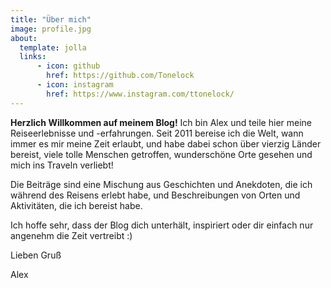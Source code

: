 ```yaml
---
title: "Über mich"
image: profile.jpg
about:
  template: jolla
  links:
      - icon: github
        href: https://github.com/Tonelock
      - icon: instagram
        href: https://www.instagram.com/ttonelock/
---
```


**Herzlich Willkommen auf meinem Blog!** Ich bin Alex und teile hier meine Reiseerlebnisse und -erfahrungen. Seit 2011 bereise ich die Welt, wann immer es mir meine Zeit erlaubt, und habe dabei schon über vierzig Länder bereist, viele tolle Menschen getroffen, wunderschöne Orte gesehen und mich ins Traveln verliebt!

Die Beiträge sind eine Mischung aus Geschichten und Anekdoten, die ich während des Reisens erlebt habe, und Beschreibungen von Orten und Aktivitäten, die ich bereist habe.

Ich hoffe sehr, dass der Blog dich unterhält, inspiriert oder dir einfach nur angenehm die Zeit vertreibt :)

Lieben Gruß

Alex
